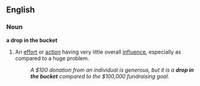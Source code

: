 ==English==
===Noun===
'''a drop in the bucket'''
#{{idiom}} An [[effort]] or [[action]] having very little overall [[influence]], especially as compared to a huge problem.
#:''A $100 donation from an individual is generous, but it is a '''drop in the bucket''' compared to the $100,000 fundraising goal.''